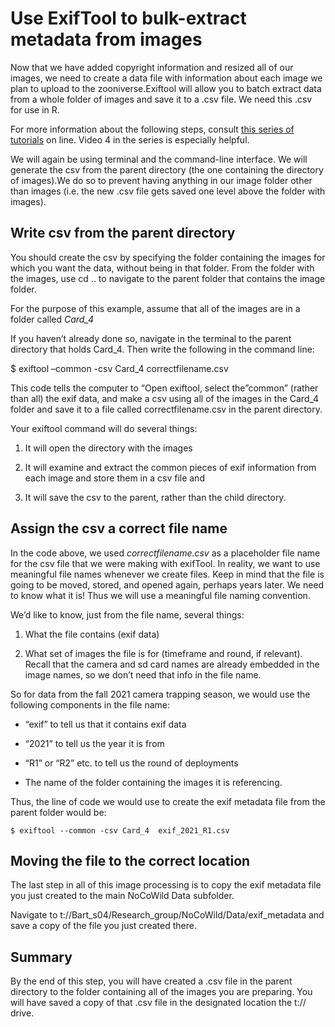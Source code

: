 # Use ExifTool to bulk-extract metadata from images

Now that we have added copyright information and resized all of our images, we need to create a data file with information about each image we plan to upload to the zooniverse.Exiftool will allow you to batch extract data from a whole folder of images and save it to a .csv file. We need this .csv for use in R.

For more information about the following steps, consult [this series of tutorials](https://www.weareavp.com/exiftool-tutorial-series) on line. Video 4 in the series is especially helpful.

We will again be using terminal and the command-line interface. We will generate the csv from the parent directory (the one containing the directory of images).We do so to prevent having anything in our image folder other than images (i.e. the new .csv file gets saved one level above the folder with images). 

## Write csv from the parent directory

You should create the csv by specifying the folder containing the images
for which you want the data, without being in that folder. From the
folder with the images, use cd .. to navigate to the parent folder that
contains the image folder.

For the purpose of this example, assume that all of the images are in a
folder called *Card_4*

If you haven't already done so, navigate in the terminal to the parent directory that holds Card_4. Then write the following in the command line:

$ exiftool --common -csv Card_4 correctfilename.csv

This code tells the computer to "Open exiftool, select the "common"
(rather than all) the exif data, and make a csv using all of the images
in the Card_4 folder and save it to a file called
correctfilename.csv in the parent directory. 

Your exiftool command will do several things:

1.  It will open the directory with the images
2.  It will examine and extract the common pieces of exif information from each image and store them in a csv file and

3.  It will save the csv to the parent, rather than the child directory.

## Assign the csv a correct file name

In the code above, we used *correctfilename.csv* as a placeholder file
name for the csv file that we were making with exifTool. In reality, we
want to use meaningful file names whenever we create files. Keep in mind
that the file is going to be moved, stored, and opened again, perhaps
years later. We need to know what it is! Thus we will use a meaningful
file naming convention.

We'd like to know, just from the file name, several things:

1.  What the file contains (exif data)

2.  What set of images the file is for (timeframe and round, if
    relevant). Recall that the camera and sd card names are already
    embedded in the image names, so we don't need that info in the file
    name.

So for data from the fall 2021 camera trapping season, we would use the
following components in the file name:

-   "exif" to tell us that it contains exif data

-   "2021" to tell us the year it is from

-   "R1" or "R2" etc. to tell us the round of deployments

-   The name of the folder containing the images it is referencing.

Thus, the line of code we would use to create the exif metadata file
from the parent folder would be:

`$ exiftool --common -csv Card_4  exif_2021_R1.csv`

## Moving the file to the correct location

The last step in all of this image processing is to copy the exif
metadata file you just created to the main NoCoWild Data subfolder.

Navigate to t://Bart_s04/Research_group/NoCoWild/Data/exif_metadata and
save a copy of the file you just created there.

## Summary
By the end of this step, you will have created a .csv file in the parent directory to the folder containing all of the images you are preparing. You will have saved a copy of that .csv file in the designated location the t:// drive.
